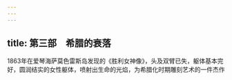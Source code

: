 ```yaml
---
---
---
```

title: 第三部　希腊的衰落
---







1863年在爱琴海萨莫色雷斯岛发现的《胜利女神像》，头及双臂已失，躯体基本完好，圆润结实的女性躯体，喷射出生命的光焰，为希腊化时期雕刻艺术的一件杰作
